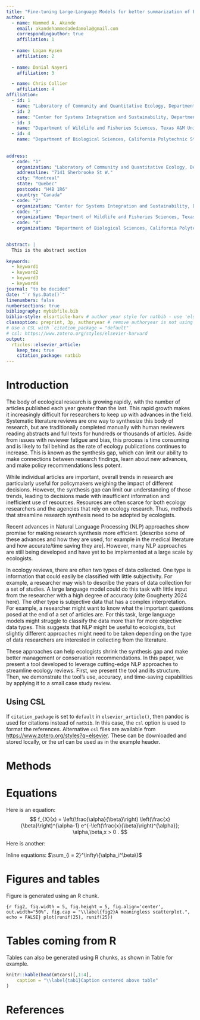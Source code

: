 ```yaml
---
title: "Fine-tuning Large-Language Models for better summarization of Ecological Literature"
author:
  - name: Hammed A. Akande
    email: akandehammedadedamola@gmail.com
    correspondingauthor: true
    affiliation: 1
    
  - name: Logan Hysen
    affiliation: 2
    
  - name: Danial Nayeri
    affiliation: 3

  - name: Chris Collier
    affiliation: 4
affiliation:
  - id: 1
    name: "Laboratory of Community and Quantitative Ecology, Department of Biology, Concordia University, Montreal, Canada"
  - id: 2
    name: "Center for Systems Integration and Sustainability, Department of Fisheries and Wildlife, Michigan State University, East Lansing, MI, USA"
  - id: 3
    name: "Department of Wildlife and Fisheries Sciences, Texas A&M University, College Station, TX, USA"
  - id: 4
    name: "Department of Biological Sciences, California Polytechnic State University, Humboldt, CA, USA"
    
    
address:
  - code: "1"
    organization: "Laboratory of Community and Quantitative Ecology, Department of Biology, Concordia University, Montreal, Canada"
    addressline: "7141 Sherbrooke St W."
    city: "Montreal"
    state: "Quebec"
    postcode: "H4B 1R6"
    country: "Canada"
  - code: "2"
    organization: "Center for Systems Integration and Sustainability, Department of Fisheries and Wildlife, Michigan State University, East Lansing, MI, USA"
  - code: "3"
    organization: "Department of Wildlife and Fisheries Sciences, Texas A&M University, College Station, TX, USA"
  - code: "4"
    organization: "Department of Biological Sciences, California Polytechnic State University, Humboldt, CA, USA"
        

abstract: |
  This is the abstract section
  
keywords: 
  - keyword1
  - keyword2
  - keyword3
  - keyword4
journal: "to be decided"
date: "`r Sys.Date()`"
linenumbers: false
numbersections: true
bibliography: mybibfile.bib
biblio-style: elsarticle-harv # author year style for natbib - use 'elsarticle-num' or 'elsarticle-num-names' for numbered scheme
classoption: preprint, 3p, authoryear # remove authoryear is not using `elsarticle-harv`
# Use a CSL with `citation_package = "default"`
# csl: https://www.zotero.org/styles/elsevier-harvard
output: 
  rticles::elsevier_article:
    keep_tex: true
    citation_package: natbib
---
```


# Introduction

The body of ecological research is growing rapidly, with the number of articles published each year greater than the last. This rapid growth makes it increasingly difficult for researchers to keep up with advances in the field. Systematic literature reviews are one way to synthesize this body of research, but are traditionally completed manually with human reviewers reading abstracts and full texts for hundreds or thousands of articles. Aside from issues with reviewer fatigue and bias, this process is time consuming and is likely to fall behind as the rate of ecology publications continues to increase. This is known as the synthesis gap, which can limit our ability to make connections between research findings, learn about new advances, and make policy recommendations less potent.

While individual articles are important, overall trends in research are particularly useful for policymakers weighing the impact of different decisions. However, the synthesis gap can limit our understanding of those trends, leading to decisions made with insufficient information and inefficient use of resources. Resources are often scarce for both ecology researchers and the agencies that rely on ecology research. Thus, methods that streamline research synthesis need to be adopted by ecologists.

Recent advances in Natural Language Processing (NLP) approaches show promise for making research synthesis more efficient. [describe some of these advances and how they are used, for example in the medical literature and how accurate/time saving they are]. However, many NLP approaches are still being developed and have yet to be implemented at a large scale by ecologists.

In ecology reviews, there are often two types of data collected. One type is information that could easily be classified with little subjectivity. For example, a researcher may wish to describe the years of data collection for a set of studies. A large language model could do this task with little input from the researcher with a high degree of accuracy (cite Gougherty 2024 here). The other type is subjective data that has a complex interpretation. For example, a researcher might want to know what the important questions posed at the end of a set of articles are. For this task, large language models might struggle to classify the data more than for more objective data types. This suggests that NLP might be useful to ecologists, but slightly different approaches might need to be taken depending on the type of data researchers are interested in collecting from the literature.

These approaches can help ecologists shrink the synthesis gap and make better management or conservation recommendations. In this paper, we present a tool developed to leverage cutting-edge NLP approaches to streamline ecology reviews. First, we present the tool and its structure. Then, we demonstrate the tool's use, accuracy, and time-saving capabilities by applying it to a small case study review.

## Using CSL

If `citation_package` is set to `default` in `elsevier_article()`, then pandoc is used for citations instead of `natbib`. In this case, the `csl` option is used to format the references. Alternative `csl` files are available from <https://www.zotero.org/styles?q=elsevier>. These can be downloaded and stored locally, or the url can be used as in the example header.

# Methods

# Equations

Here is an equation: $$ 
  f_{X}(x) = \left(\frac{\alpha}{\beta}\right)
  \left(\frac{x}{\beta}\right)^{\alpha-1}
  e^{-\left(\frac{x}{\beta}\right)^{\alpha}}; 
  \alpha,\beta,x > 0 .
$$

Here is another: \begin{align}
  a^2+b^2=c^2.
\end{align}

Inline equations: $\sum_{i = 2}^\infty\{\alpha_i^\beta\}$

# Figures and tables

Figure \ref{fig2} is generated using an R chunk.

```{r fig2, fig.width = 5, fig.height = 5, fig.align='center', out.width="50%", fig.cap = "\\label{fig2}A meaningless scatterplot.", echo = FALSE}
plot(runif(25), runif(25))
```

# Tables coming from R

Tables can also be generated using R chunks, as shown in Table \ref{tab1} for example.

```r
knitr::kable(head(mtcars)[,1:4], 
    caption = "\\label{tab1}Caption centered above table"
)
```

# References {.unnumbered}
